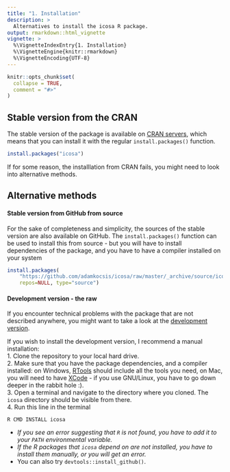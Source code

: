 ---
title: "1. Installation"
description: >
  Alternatives to install the icosa R package. 
output: rmarkdown::html_vignette
vignette: >
  %\VignetteIndexEntry{1. Installation}
  %\VignetteEngine{knitr::rmarkdown}
  %\VignetteEncoding{UTF-8}
---

```{r, include = FALSE}
knitr::opts_chunk$set(
  collapse = TRUE,
  comment = "#>"
)
```

## Stable version from the CRAN


The stable version of the package is available on [CRAN servers](https://cran.r-project.org/package=icosa), which means that you can install it with the regular `install.packages()` function.

```{r cran, eval=FALSE}
install.packages("icosa")
```

If for some reason, the installlation from CRAN fails, you might need to look into alternative methods.

## Alternative methods

#### Stable version from GitHub from source

For the sake of completeness and simplicity, the sources of the stable version are also available on GitHub. The `install.packages()` function can be used to install this from source - but you will have to install dependencies of the package, and you have to have a compiler installed on your system 

```{r stable, eval=FALSE}
install.packages(
	"https://github.com/adamkocsis/icosa/raw/master/_archive/source/icosa_0.11.0.tar.gz", 
	repos=NULL, type="source")
```

#### Development version - the raw 

If you encounter technical problems with the package that are not described anywhere, you might want to take a look at the [development version](https://github.com/adamkocsis/icosa/tree/devel).

If you wish to install the development version, I recommend a manual installation:  
1. Clone the repository to your local hard drive.  
2. Make sure that you have the package dependencies, and a compiler installed: on Windows, [RTools](https://cran.r-project.org/bin/windows/Rtools/) should include all the tools you need, on Mac, you will need to have [XCode](https://developer.apple.com/xcode/) - if you use GNU/Linux, you have to go down deeper in the rabbit hole :).   
3. Open a terminal and navigate to the directory where you cloned. The `icosa` directory should be visible from there.  
4. Run this line in the terminal  

```
R CMD INSTALL icosa
```

- *If you see an error suggesting that `R` is not found, you have to add it to your `PATH` environmental variable.*  
- *If the R packages that `icosa` depend on are not installed, you have to install them manually, or you will get an error.*
- You can also try `devtools::install_github()`. 
